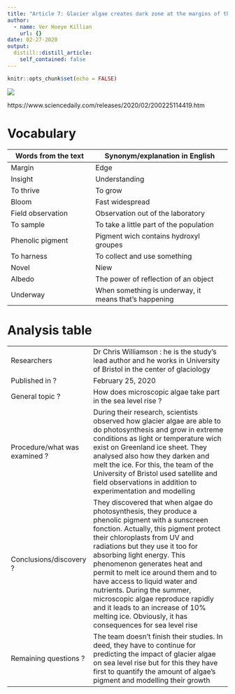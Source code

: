 ```yaml
---
title: "Article 7: Glacier algae creates dark zone at the margins of the Greenland Ice Sheet"
author:
  - name: Ver Hoeye Killian
    url: {}
date: 02-27-2020
output:
  distill::distill_article:
    self_contained: false
---
```


```r
knitr::opts_chunk$set(echo = FALSE)
```

 ![](https://www.techexplorist.com/wp-content/uploads/2019/01/algae.jpg) 

https://www.sciencedaily.com/releases/2020/02/200225114419.htm

# Vocabulary 

| Words from the text  | Synonym/explanation in English |
| -------------------  | ------------------------------ |
| Margin               | Edge                           |
| Insight              | Understanding                  |
| To thrive            | To grow                        |
| Bloom                | Fast widespread                |
| Field observation    | Observation out of the laboratory |
| To sample            | To take a little part of the population |
| Phenolic pigment     | Pigment wich contains hydroxyl groupes |
| To harness           | To collect and use something   |
| Novel                | Niew                           |
| Albedo               | The power of reflection of an object |
| Underway             | When something is underway, it means that’s happening |

# Analysis table 

|                              |                                                                     |
| ---------------------------- | ------------------------------------------------------------------- |
| Researchers                  | Dr Chris Williamson : he is the study's lead author and he works in University of Bristol in the center of glaciology |
| Published in ?                | February 25, 2020 |
| General topic ?               | How does microscopic algae take part in the sea level rise ? |
| Procedure/what was examined ? | During their research, scientists observed how glacier algae are able to do photosynthesis and grow in extreme conditions as light or temperature wich exist on Greenland ice sheet. They analysed also how they darken and melt the ice. For this, the team of the University of Bristol used satellite and field observations in addition to experimentation and modelling |
| Conclusions/discovery ?       | They discovered that when algae do photosynthesis, they produce a phenolic pigment with a sunscreen fonction. Actually, this pigment protect their chloroplasts from UV and radiations but they use it too for absorbing light energy. This phenomenon generates heat and permit to melt ice around them and to have access to liquid water and nutrients. During the summer, microscopic algae reproduce rapidly and it leads to an increase of 10% melting ice. Obviously, it has consequences for sea level rise |
| Remaining questions ?         | The team doesn’t finish their studies. In deed, they have to continue for predicting the impact of glacier algae on sea level rise but for this they have first to quantify the amount of algae’s pigment and modelling their growth |

